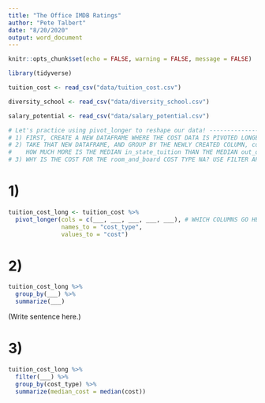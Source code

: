 ```yaml
---
title: "The Office IMDB Ratings"
author: "Pete Talbert"
date: "8/20/2020"
output: word_document
---
```


```r
knitr::opts_chunk$set(echo = FALSE, warning = FALSE, message = FALSE)

library(tidyverse)

tuition_cost <- read_csv("data/tuition_cost.csv")

diversity_school <- read_csv("data/diversity_school.csv")

salary_potential <- read_csv("data/salary_potential.csv")


```

```r
# Let's practice using pivot_longer to reshape our data! -----------------------------------
# 1) FIRST, CREATE A NEW DATAFRAME WHERE THE COST DATA IS PIVOTED LONGER. SAVE IT AS tuition_cost_long.
# 2) TAKE THAT NEW DATAFRAME, AND GROUP BY THE NEWLY CREATED COLUMN, cost_type. FIND THE MEDIAN cost ACROSS THE ENTIRE DATASET BY cost_type.
#    HOW MUCH MORE IS THE MEDIAN in_state_tuition THAN THE MEDIAN out_of_state_tuition? WRITE A QUICK SENTENCE BELOW #2 GIVING YOUR RESULTS.
# 3) WHY IS THE COST FOR THE room_and_board COST TYPE NA? USE FILTER APPROPRIATELY TO GET A NON-NA VALUE FOR room_and_board.
```

# 1)

```r
tuition_cost_long <- tuition_cost %>% 
  pivot_longer(cols = c(___, ___, ___, ___, ___), # WHICH COLUMNS GO HERE?
               names_to = "cost_type", 
               values_to = "cost")
```

# 2)

```r
tuition_cost_long %>% 
  group_by(___) %>% 
  summarize(___)
```

(Write sentence here.)

# 3)

```r
tuition_cost_long %>% 
  filter(___) %>% 
  group_by(cost_type) %>% 
  summarize(median_cost = median(cost))
```
